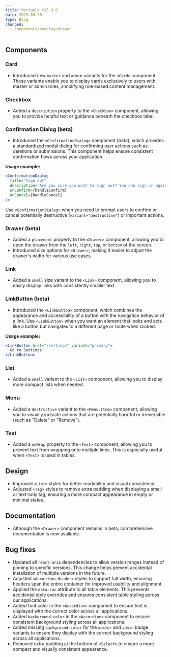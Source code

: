 ```yaml
---
title: Marigold v15.3.0
date: 2025-09-30
type: Blog
changed:
  - components/overlay/drawer
---
```


## Components

### Card

- Introduced new `master` and `admin` variants for the `<Card>` component. These variants enable you to display cards exclusively to users with master or admin roles, simplifying role-based content management.

### Checkbox

- Added a `description` property to the `<Checkbox>` component, allowing you to provide helpful text or guidance beneath the checkbox label.

### Confirmation Dialog (beta)

- Introduced the `<ConfirmationDialog>` component (beta), which provides a standardized modal dialog for confirming user actions such as deletions or submissions. This component helps ensure consistent confirmation flows across your application.

**Usage example:**

```jsx
<ConfirmationDialog
  title="Sign out"
  description="Are you sure you want to sign out? You can sign in again at any time."
  onConfirm={handleConfirm}
  onCancel={handleCancel}
/>
```

Use `<ConfirmationDialog>` when you need to prompt users to confirm or cancel potentially destructive (`variant="destructive"`) or important actions.

### Drawer (beta)

- Added a `placement` property to the `<Drawer>` component, allowing you to open the drawer from the `left`, `right`, `top`, or `bottom` of the screen.
- Introduced size options for `<Drawer>`, making it easier to adjust the drawer's width for various use cases.

### Link

- Added a `small` size variant to the `<Link>` component, allowing you to easily display links with consistently smaller text.

### LinkButton (beta)

- Introduced the `<LinkButton>` component, which combines the appearance and accessibility of a button with the navigation behavior of a link. Use `<LinkButton>` when you want an element that looks and acts like a button but navigates to a different page or route when clicked.

**Usage example:**

```jsx
<LinkButton href="/settings" variant="primary">
  Go to Settings
</LinkButton>
```

### List

- Added a `small` variant to the `<List>` component, allowing you to display more compact lists when needed.

### Menu

- Added a `destructive` variant to the `<Menu.Item>` component, allowing you to visually indicate actions that are potentially harmful or irreversible (such as "Delete" or "Remove").

### Text

- Added a `noWrap` property to the `<Text>` component, allowing you to prevent text from wrapping onto multiple lines. This is especially useful when `<Text>` is used in tables.

## Design

- Improved `<List>` styles for better readability and visual consistency.
- Adjusted `<Tag>` styles to remove extra padding when displaying a small or text-only tag, ensuring a more compact appearance in empty or minimal states.

## Documentation

- Although the `<Drawer>` component remains in beta, comprehensive documentation is now available.

## Bug fixes

- Updated all `react-aria` dependencies to allow version ranges instead of pinning to specific versions. This change helps prevent accidental installation of multiple versions in the future.
- Adjusted `<Accordion.Header>` styles to support full width, ensuring headers span the entire container for improved usability and alignment.
- Applied the `data-rac` attribute to all table elements. This prevents accidental style overrides and ensures consistent table styling across our applications.
- Added font color in the `<Accordion>` component to ensure text is displayed with the correct color across all applications.
- Added `background-color` in the `<Accordion>` component to ensure consistent background styling across all applications.
- Added missing `background-color` for the `master` and `admin` badge variants to ensure they display with the correct background styling across all applications.
- Removed extra padding at the bottom of `<Select>` to ensure a more compact and visually consistent appearance.
